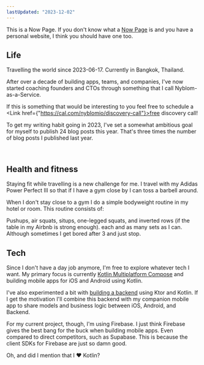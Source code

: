 ```yaml
---
lastUpdated: "2023-12-02"
---
```


This is a Now Page. If you don't know what a [Now Page](https://nownownow.com/about) is and you have a personal website, I think you should have one too.

## Life

Travelling the world since 2023-06-17. Currently in Bangkok, Thailand.

After over a decade of building apps, teams, and companies, I've now started coaching founders and CTOs through something that I call <Link href="/nyblom-as-a-service/">Nyblom-as-a-Service</Link>.

If this is something that would be interesting to you feel free to schedule a <Link href={"https://cal.com/nyblomio/discovery-call"}>free discovery call</Link>!


To get my writing habit going in 2023, I've set a somewhat ambitious goal for myself to publish 24 blog posts this year. That's three times the number of blog posts I published last year.

<PostList />

<br />

## Health and fitness

Staying fit while travelling is a new challenge for me. I travel with my Adidas Power Perfect III so that if I have a gym close by I can toss a barbell around.

When I don't stay close to a gym I do a simple bodyweight routine in my hotel or room. This routine consists of:

Pushups, air squats, situps, one-legged squats, and inverted rows (if the table in my Airbnb is strong enough).
each and as many sets as I can. Although sometimes I get bored after 3 and just stop.

## Tech

Since I don't have a day job anymore, I'm free to explore whatever tech I want. My primary focus is currently [Kotlin Multiplatform Compose](https://www.jetbrains.com/lp/compose-multiplatform/) and building mobile apps for iOS and Android using Kotlin.

I've also experimented a bit with [building a backend](https://github.com/Qw4z1/read-tracker) using Ktor and Kotlin. If I get the motivation I'll combine this backend with my companion mobile app to share models and business logic between iOS, Android, and Backend.

For my current project, though, I'm using Firebase. I just think Firebase gives the best bang for the buck when building mobile apps. Even compared to direct competitors, such as Supabase. This is because the client SDKs for Firebase are just so damn good.

Oh, and did I mention that I ❤️ Kotlin?
